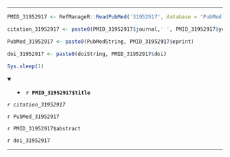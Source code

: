 

---

```r

PMID_31952917 <- RefManageR::ReadPubMed('31952917', database = 'PubMed')

citation_31952917 <- paste0(PMID_31952917$journal,' ', PMID_31952917$year, ' ', PMID_31952917$month,';', PMID_31952917$volume,'(', PMID_31952917$number,'):', PMID_31952917$pages)

PubMed_31952917 <- paste0(PubMedString, PMID_31952917$eprint)

doi_31952917 <- paste0(doiString, PMID_31952917$doi)

Sys.sleep(1)

```

<details open> <summary>
- **`r PMID_31952917$title`**
</summary> 

*`r citation_31952917`*

`r PubMed_31952917`

`r PMID_31952917$abstract`

`r doi_31952917`

</details>

---


